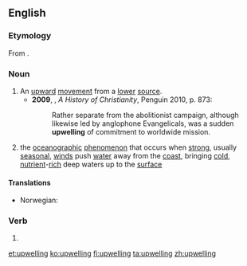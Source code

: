 ==English==
{{wikipedia}}

===Etymology===
From {{prefix|up|welling|lang=en}}.

===Noun===
{{en-noun}}

# An [[upward]] [[movement]] from a [[lower]] [[source]].
#* '''2009''', {{w|Diarmaid MacCulloch}}, ''A History of Christianity'', Penguin 2010, p. 873:
#*: Rather separate from the abolitionist campaign, although likewise led by anglophone Evangelicals, was a sudden '''upwelling''' of commitment to worldwide mission.
# the [[oceanographic]] [[phenomenon]] that occurs when [[strong]], usually [[seasonal]], [[wind]]s push [[water]] away from the [[coast]], bringing [[cold]], [[nutrient]]-[[rich]] deep waters up to the [[surface]]

====Translations====
{{trans-top|deep sea water flow to surface}}
* Norwegian: {{t|no|oppstrømning}}
{{trans-mid}}
{{trans-bottom}}

===Verb===
{{head|en|present participle}}

# {{present participle of|upwell|lang=en|nocat=1}}

[[et:upwelling]]
[[ko:upwelling]]
[[fi:upwelling]]
[[ta:upwelling]]
[[zh:upwelling]]